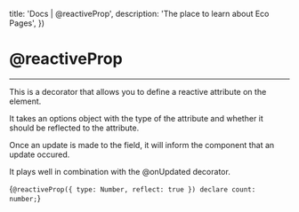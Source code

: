

  title: 'Docs | @reactiveProp',
  description: 'The place to learn about Eco Pages',
})

# @reactiveProp
---

This is a decorator that allows you to define a reactive attribute on the element.

It takes an options object with the type of the attribute and whether it should be reflected to the attribute.

Once an update is made to the field, it will inform the component that an update occured.

It plays well in combination with the @onUpdated decorator.

<CodeBlock lang='typescript'>{`@reactiveProp({ type: Number, reflect: true }) declare count: number;`}</CodeBlock>